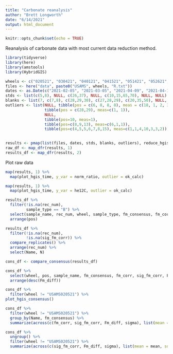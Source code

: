 ```yaml
---
title: "Carbonate reanalysis"
author: "Brett Longworth"
date: "6/14/2021"
output: html_document
---
```


```r
knitr::opts_chunk$set(echo = TRUE)
```

Reanalysis of carbonate data with most current data reduction method.

```r
library(tidyverse)
library(here)
library(amstools)
library(HybridGIS)
```


```r
wheels <- c("020521", "030421", "040121", "041521", "051421", "052621", "061121")
files <- here("data", paste0("USAMS", wheels, "R.txt"))
dates <- as.Date(c("2021-02-05", "2021-03-05", "2021-04-09", "2021-04-16", "2021-05-14", "2021-05-28", "2021-06-11"))
stds <- list(c(5,8), NULL, c(26,37), NULL, c(10,15,65,70), NULL, NULL)
blanks <- list(7, c(7,8), c(28,29,30), c(27,28,29), c(20,35,50), NULL, NULL)
outliers <- list(NULL, tibble(pos = c(6, 8, 8, 8), meas = c(18, 1, 2, 3)),
                 tibble(pos = c(28,29), meas=c(1, 1)),
                 NULL,
                 tibble(pos=10, meas=1),
                 tibble(pos=c(8,9,13), meas=c(6,1,1)),
                 tibble(pos=c(4,5,5,6,7,8,15), meas=c(1,1,4,10,3,3,2)))
                 

results <- pmap(list(files, dates, stds, blanks, outliers), reduce_hgis)
raw_df <- map_dfr(results, 1)
results_df <- map_dfr(results, 2)
```

Plot raw data

```r
map(results, 1) %>% 
  map(plot_hgis_time, y_var = norm_ratio, outlier = ok_calc)
```

```r
map(results, 1) %>% 
  map(plot_hgis_time, y_var = he12C, outlier = ok_calc)
```

```r
results_df %>% 
  filter(!is.na(rec_num),
         sample_type == "B") %>% 
  select(sample_name, rec_num, wheel, sample_type, fm_consensus, fm_corr, sig_fm_corr) %>% 
  arrange(pos)
```

```r
results_df %>% 
  filter(!is.na(rec_num),
         !is.na(sig_fm_corr)) %>% 
  compare_replicates() %>% 
  arrange(rec_num) %>% 
  select(Name, N)
```

```r
cons_df <- compare_consensus(results_df)

cons_df %>% 
  select(wheel, pos, sample_name, fm_consensus, fm_corr, sig_fm_corr, Fm_diff, sigma) %>% 
  arrange(desc(Fm_diff))
```
  
```r
cons_df %>% 
  filter(wheel != "USAMS020521") %>% 
plot_hgis_consensus()
```
  
```r
cons_df %>% 
  filter(wheel != "USAMS020521") %>% 
  group_by(Name, fm_consensus) %>% 
  summarize(across(c(fm_corr, sig_fm_corr, Fm_diff, sigma), list(mean = mean, sd = sd)))
```

```r
cons_df %>% 
  ungroup() %>% 
  filter(wheel != "USAMS020521") %>% 
  summarize(across(c(sig_fm_corr, Fm_diff, sigma), list(mean = mean, sd = sd)))
```
